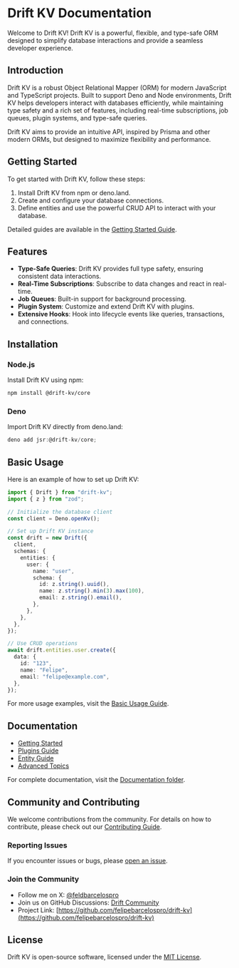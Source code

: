 # Drift KV Documentation

Welcome to Drift KV! Drift KV is a powerful, flexible, and type-safe ORM designed to simplify database interactions and provide a seamless developer experience.

## Introduction

Drift KV is a robust Object Relational Mapper (ORM) for modern JavaScript and TypeScript projects. Built to support Deno and Node environments, Drift KV helps developers interact with databases efficiently, while maintaining type safety and a rich set of features, including real-time subscriptions, job queues, plugin systems, and type-safe queries.

Drift KV aims to provide an intuitive API, inspired by Prisma and other modern ORMs, but designed to maximize flexibility and performance.

## Getting Started

To get started with Drift KV, follow these steps:

1. Install Drift KV from npm or deno.land.
2. Create and configure your database connections.
3. Define entities and use the powerful CRUD API to interact with your database.

Detailed guides are available in the [Getting Started Guide](docs/getting-started-guide.md).

## Features

- **Type-Safe Queries**: Drift KV provides full type safety, ensuring consistent data interactions.
- **Real-Time Subscriptions**: Subscribe to data changes and react in real-time.
- **Job Queues**: Built-in support for background processing.
- **Plugin System**: Customize and extend Drift KV with plugins.
- **Extensive Hooks**: Hook into lifecycle events like queries, transactions, and connections.

## Installation

### Node.js

Install Drift KV using npm:

```bash
npm install @drift-kv/core
```

### Deno

Import Drift KV directly from deno.land:

```typescript
deno add jsr:@drift-kv/core;
```

## Basic Usage

Here is an example of how to set up Drift KV:

```typescript
import { Drift } from "drift-kv";
import { z } from "zod";

// Initialize the database client
const client = Deno.openKv();

// Set up Drift KV instance
const drift = new Drift({
  client,
  schemas: {
    entities: {
      user: {
        name: "user",
        schema: {
          id: z.string().uuid(),
          name: z.string().min(3).max(100),
          email: z.string().email(),
        },
      },
    },
  },
});

// Use CRUD operations
await drift.entities.user.create({
  data: {
    id: "123",
    name: "Felipe",
    email: "felipe@example.com",
  },
});
```

For more usage examples, visit the [Basic Usage Guide](docs/basic-usage-guide.md).

## Documentation

- [Getting Started](docs/getting-started-guide.md)
- [Plugins Guide](docs/plugins-guide.md)
- [Entity Guide](docs/drift-entity-guide.md)
- [Advanced Topics](docs/advanced-topics-guide.md)

For complete documentation, visit the [Documentation folder](docs/).

## Community and Contributing

We welcome contributions from the community. For details on how to contribute, please check out our [Contributing Guide](docs/contributing.md).

### Reporting Issues

If you encounter issues or bugs, please [open an issue](https://github.com/your-username/drift/issues).

### Join the Community

- Follow me on X: [@feldbarcelospro](https://x.com/feldbarcelospro)
- Join us on GitHub Discussions: [Drift Community](https://github.com/felipebarcelospro/drift-kv/discussions)
- Project Link: [https://github.com/felipebarcelospro/drift-kv](https://github.com/felipebarcelospro/drift-kv)

## License

Drift KV is open-source software, licensed under the [MIT License](LICENSE).
